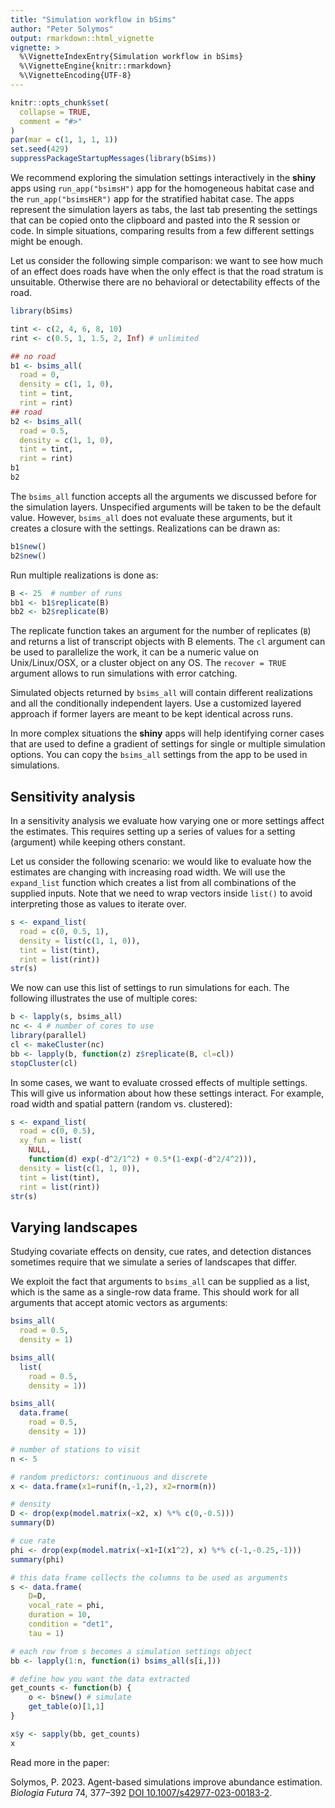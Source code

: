 ```yaml
---
title: "Simulation workflow in bSims"
author: "Peter Solymos"
output: rmarkdown::html_vignette
vignette: >
  %\VignetteIndexEntry{Simulation workflow in bSims}
  %\VignetteEngine{knitr::rmarkdown}
  %\VignetteEncoding{UTF-8}
---
```


```r
knitr::opts_chunk$set(
  collapse = TRUE,
  comment = "#>"
)
par(mar = c(1, 1, 1, 1))
set.seed(429)
suppressPackageStartupMessages(library(bSims))
```

We recommend exploring the simulation settings 
interactively in the **shiny** apps
using `run_app("bsimsH")` app for the homogeneous habitat case and
the `run_app("bsimsHER")` app for the stratified habitat case.
The apps represent the simulation layers as tabs,
the last tab presenting the settings that can be copied onto the 
clipboard and pasted into the R session or code.
In simple situations, comparing results from a few different settings
might be enough.

Let us consider the following simple comparison: we want to
see how much of an effect does roads have when the only 
effect is that the road stratum is unsuitable. Otherwise there
are no behavioral or detectability effects of the road.

```r
library(bSims)

tint <- c(2, 4, 6, 8, 10)
rint <- c(0.5, 1, 1.5, 2, Inf) # unlimited

## no road
b1 <- bsims_all(
  road = 0,
  density = c(1, 1, 0),
  tint = tint,
  rint = rint)
## road
b2 <- bsims_all(
  road = 0.5,
  density = c(1, 1, 0),
  tint = tint,
  rint = rint)
b1
b2
```

The `bsims_all` function accepts all the arguments we discussed
before for the simulation layers. Unspecified arguments
will be taken to be the default value.
However, `bsims_all` does not evaluate these arguments,
but it creates a closure with the settings.
Realizations can be drawn as:

```r
b1$new()
b2$new()
```

Run multiple realizations is done as:

```r
B <- 25  # number of runs
bb1 <- b1$replicate(B)
bb2 <- b2$replicate(B)
```

The replicate function takes an argument for the
number of replicates (`B`) and returns a list of transcript objects
with B elements.
The `cl` argument can be used to parallelize the work,
it can be a numeric value on Unix/Linux/OSX, or a cluster object on any OS.
The `recover = TRUE` argument allows to run simulations with error
catching.

Simulated objects returned by `bsims_all` will contain different 
realizations and all the conditionally independent layers. 
Use a customized layered approach if former layers are meant to be kept 
identical across runs.

In more complex situations the **shiny** apps will help identifying
corner cases that are used to define a gradient of settings
for single or multiple simulation options.
You can copy the `bsims_all` settings from the app to be used in simulations.

## Sensitivity analysis

In a sensitivity analysis we evaluate how varying one or more settings
affect the estimates. This requires setting up a series of values for
a setting (argument) while keeping others constant.

Let us consider the following scenario:
we would like to evaluate how the estimates are changing with
increasing road width. We will use the `expand_list` function
which creates a list from all combinations of the supplied inputs.
Note that we need to wrap vectors inside `list()` to avoid
interpreting those as values to iterate over.

```r
s <- expand_list(
  road = c(0, 0.5, 1),
  density = list(c(1, 1, 0)),
  tint = list(tint),
  rint = list(rint))
str(s)
```

We now can use this list of settings to run simulations for each.
The following illustrates the use of multiple cores:

```r
b <- lapply(s, bsims_all)
nc <- 4 # number of cores to use
library(parallel)
cl <- makeCluster(nc)
bb <- lapply(b, function(z) z$replicate(B, cl=cl))
stopCluster(cl)
```

In some cases, we want to evaluate crossed effects of multiple
settings. This will give us information about how these settings interact.
For example, road width and spatial pattern (random vs. clustered):

```r
s <- expand_list(
  road = c(0, 0.5),
  xy_fun = list(
    NULL,
    function(d) exp(-d^2/1^2) + 0.5*(1-exp(-d^2/4^2))),
  density = list(c(1, 1, 0)),
  tint = list(tint),
  rint = list(rint))
str(s)
```

## Varying landscapes

Studying covariate effects on density, cue rates, and detection distances sometimes require
that we simulate a series of landscapes that differ.

We exploit the fact that arguments to `bsims_all` can be supplied as a list,
which is the same as a single-row data frame. This should work for all arguments
that accept atomic vectors as arguments:

```r
bsims_all(
  road = 0.5,
  density = 1)

bsims_all(
  list(
    road = 0.5,
    density = 1))

bsims_all(
  data.frame(
    road = 0.5,
    density = 1))
```

```r
# number of stations to visit
n <- 5

# random predictors: continuous and discrete
x <- data.frame(x1=runif(n,-1,2), x2=rnorm(n))

# density
D <- drop(exp(model.matrix(~x2, x) %*% c(0,-0.5)))
summary(D)

# cue rate
phi <- drop(exp(model.matrix(~x1+I(x1^2), x) %*% c(-1,-0.25,-1)))
summary(phi)

# this data frame collects the columns to be used as arguments
s <- data.frame(
    D=D,
    vocal_rate = phi, 
    duration = 10,
    condition = "det1",
    tau = 1)

# each row from s becomes a simulation settings object
bb <- lapply(1:n, function(i) bsims_all(s[i,]))

# define how you want the data extracted
get_counts <- function(b) {
    o <- b$new() # simulate
    get_table(o)[1,1]
}

x$y <- sapply(bb, get_counts)
x
```

Read more in the paper:

Solymos, P. 2023. Agent-based simulations improve abundance estimation. _Biologia Futura_ 74, 377--392 [DOI 10.1007/s42977-023-00183-2](https://doi.org/10.1007/s42977-023-00183-2).
